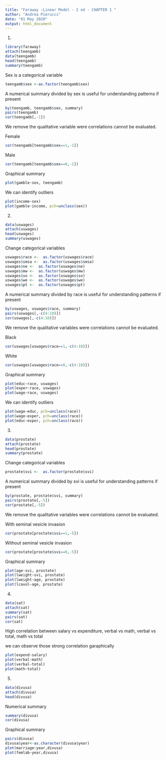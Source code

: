 ---
title: "Faraway -Linear Model - 2 ed - CHAPTER 1 "
author: "Andrea Pierucci"
date: "01 May 2020"
output: html_document
---
1)

```{r}
library(faraway)
attach(teengamb)                
data(teengamb)
head(teengamb)
summary(teengamb)
```

Sex is a categorical variable

```{r}
teengamb$sex <-as.factor(teengamb$sex) 
```

A numerical summary divided by sex is useful for understanding patterns if present
```{r}

by(teengamb, teengamb$sex, summary)
pairs(teengamb) 
cor(teengamb[,-1])
```
We remove the qualitative variable were correlations cannot be evaluated. 

Female 
```{r}
cor(teengamb[teengamb$sex==1,-1])  
```
Male
```{R}
cor(teengamb[teengamb$sex==0,-1]) 
```

Graphical summary 
```{r}
plot(gamble~sex, teengamb) 
```
We can identify outliers
```{r}
plot(income~sex)     
plot(gamble~income, pch=unclass(sex))  

```


2)

```{r}
data(uswages)
attach(uswages)                
head(uswages)
summary(uswages)
```

Change categorical variables

```{r}
uswages$race <-  as.factor(uswages$race) 
uswages$smsa <-  as.factor(uswages$smsa) 
uswages$ne <-  as.factor(uswages$ne) 
uswages$mw <-  as.factor(uswages$mw) 
uswages$so <-  as.factor(uswages$so) 
uswages$we <-  as.factor(uswages$we) 
uswages$pt <-  as.factor(uswages$pt) 
```

A numerical summary divided by race is useful for understanding patterns if present
```{r}

by(uswages, uswages$race, summary)
pairs(uswages[,-c(4:10)]) 
cor(uswages[,-c(4:10)])
```
We remove the qualitative variables were correlations cannot be evaluated. 

Black 
```{r}
cor(uswages[uswages$race==1,-c(4:10)])  
```
White
```{R}
cor(uswages[uswages$race==0,-c(4:10)]) 
```

Graphical summary 
```{r}
plot(educ~race, uswages)
plot(exper~race, uswages)
plot(wage~race, uswages)

```
We can identify outliers
```{r}
    
plot(wage~educ, pch=unclass(race)) 
plot(wage~exper, pch=unclass(race)) 
plot(educ~exper, pch=unclass(race)) 

```

3)
```{r}
data(prostate)
attach(prostate)                
head(prostate)
summary(prostate)
```

Change categorical variables
```{r}
prostate$svi <-  as.factor(prostate$svi) 
```
A numerical summary divided by svi is useful for understanding patterns if present
```{r}
by(prostate, prostate$svi, summary)
pairs(prostate[,-5]) 
cor(prostate[,-5])
```
We remove the qualitative variables were correlations cannot be evaluated. 

With seminal vesicle invasion 
```{r}
cor(prostate[prostate$svi==1,-5])  
```
Without seminal vesicle invasion 
```{r}
cor(prostate[prostate$svi==0,-5]) 
```
Graphical summary 
```{r}
plot(age~svi, prostate)
plot(lweight~svi, prostate)
plot(lweight~age, prostate)
plot(lcavol~age, prostate)
```

4)
```{r}
data(sat)
attach(sat)
summary(sat)
pairs(sat)
cor(sat)
```
High correlation between salary vs expenditure, verbal vs math, verbal vs total, math vs total

we can observe those strong correlation garaphically 
```{r}
plot(expend~salary)      
plot(verbal~math)      
plot(verbal~total)      
plot(math~total)      
```


5)
```{r}
data(divusa)
attach(divusa)
head(divusa)
```
Numerical summary 
```{r}
summary(divusa)
cor(divusa)
```

Graphical summary 
```{r}
pairs(divusa) 
divusa$year<-as.character(divusa$year)
plot(marriage~year,divusa)     
plot(femlab~year,divusa) 
```
